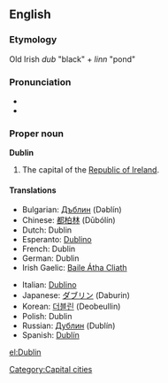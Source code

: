 {{wikipedia}}
==English==

===Etymology===
Old Irish ''dub'' "black" + ''linn'' "pond"

===Pronunciation===
*{{IPA|/ˈdʌblən/}}
*{{SAMPA|/"dVbl@n/}}

===Proper noun===
'''Dublin'''
#The capital of the [[Republic of Ireland]].

====Translations====
{{top}}
*Bulgarian: [[Дъблин]] (Dəblín)
*Chinese: [[都柏林]] (Dūbólín)
*Dutch: Dublin
*Esperanto: [[Dublino]]
*French: Dublin
*German: Dublin
*Irish Gaelic: [[Baile Átha Cliath]]
{{mid}}
*Italian: [[Dublino]] {{f}}
*Japanese: [[ダブリン]] (Daburin)
*Korean: [[더블린]] (Deobeullin)
*Polish: Dublin
*Russian: [[Дублин]] (Dublín) {{m}}
*Spanish: [[Dublín]]
{{bottom}}

[[Category:Capital cities]]

[[el:Dublin]]
